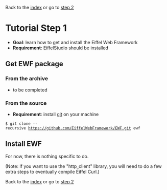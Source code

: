 Back to the [[README.wiki|index]] 
or go to [[step_2.wiki|step 2]]

= Tutorial Step 1 =
* '''Goal''': learn how to get and install the Eiffel Web Framework
* '''Requirement''': EiffelStudio should be installed

== Get EWF package ==
=== From the archive ===
* to be completed

=== From the source ===
* '''Requirement''': install [http://www.git-scm.org/ git] on your machine
	
 $ git clone --recursive https://github.com/EiffelWebFramework/EWF.git ewf

== Install EWF ==
For now, there is nothing specific to do.

(Note: if you want to use the "http_client" library, you will need to do a few extra steps to eventually compile Eiffel Curl.)

Back to the [[README.wiki|index]] 
or go to [[step_2.wiki|step 2]]


